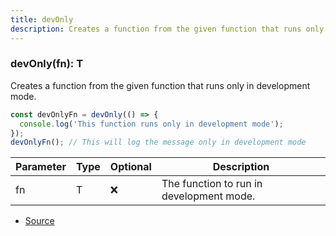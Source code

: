 ```yaml
---
title: devOnly
description: Creates a function from the given function that runs only in development mode.
---
```



### devOnly(fn): T

Creates a function from the given function that runs only in development mode.

```ts
const devOnlyFn = devOnly(() => {
  console.log('This function runs only in development mode');
});
devOnlyFn(); // This will log the message only in development mode
```

| Parameter | Type | Optional | Description |
| ----------- | ----------- | ----------- | ----------- |
| fn | T | ❌ | The function to run in development mode. |


- [Source](https://github.com/underctrl-io/commandkit/blob/e7997746676c2b18be64230c918cb998973d18b5/packages/commandkit/src/utils/utilities.ts#L104)